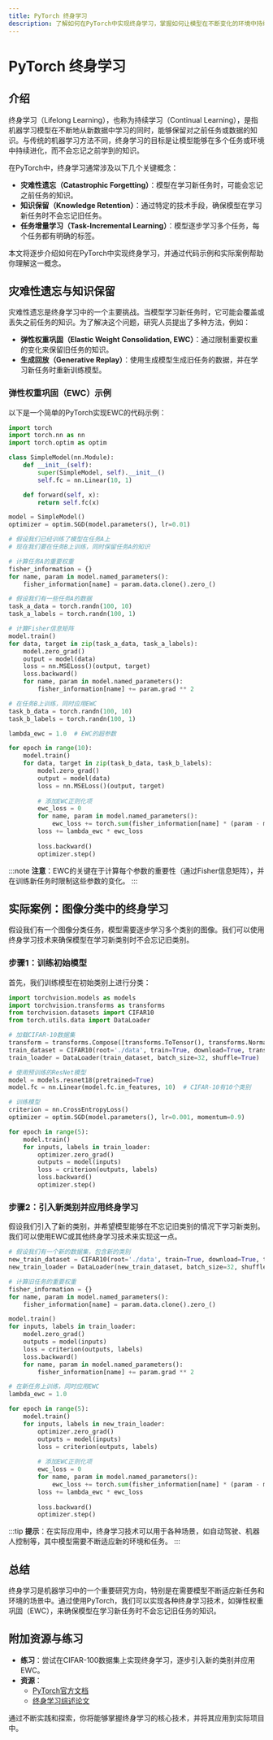 ```yaml
---
title: PyTorch 终身学习
description: 了解如何在PyTorch中实现终身学习，掌握如何让模型在不断变化的环境中持续学习和适应。
---
```


# PyTorch 终身学习

## 介绍

终身学习（Lifelong Learning），也称为持续学习（Continual Learning），是指机器学习模型在不断地从新数据中学习的同时，能够保留对之前任务或数据的知识。与传统的机器学习方法不同，终身学习的目标是让模型能够在多个任务或环境中持续进化，而不会忘记之前学到的知识。

在PyTorch中，终身学习通常涉及以下几个关键概念：
- **灾难性遗忘（Catastrophic Forgetting）**：模型在学习新任务时，可能会忘记之前任务的知识。
- **知识保留（Knowledge Retention）**：通过特定的技术手段，确保模型在学习新任务时不会忘记旧任务。
- **任务增量学习（Task-Incremental Learning）**：模型逐步学习多个任务，每个任务都有明确的标签。

本文将逐步介绍如何在PyTorch中实现终身学习，并通过代码示例和实际案例帮助你理解这一概念。

## 灾难性遗忘与知识保留

灾难性遗忘是终身学习中的一个主要挑战。当模型学习新任务时，它可能会覆盖或丢失之前任务的知识。为了解决这个问题，研究人员提出了多种方法，例如：

- **弹性权重巩固（Elastic Weight Consolidation, EWC）**：通过限制重要权重的变化来保留旧任务的知识。
- **生成回放（Generative Replay）**：使用生成模型生成旧任务的数据，并在学习新任务时重新训练模型。

### 弹性权重巩固（EWC）示例

以下是一个简单的PyTorch实现EWC的代码示例：

```python
import torch
import torch.nn as nn
import torch.optim as optim

class SimpleModel(nn.Module):
    def __init__(self):
        super(SimpleModel, self).__init__()
        self.fc = nn.Linear(10, 1)

    def forward(self, x):
        return self.fc(x)

model = SimpleModel()
optimizer = optim.SGD(model.parameters(), lr=0.01)

# 假设我们已经训练了模型在任务A上
# 现在我们要在任务B上训练，同时保留任务A的知识

# 计算任务A的重要权重
fisher_information = {}
for name, param in model.named_parameters():
    fisher_information[name] = param.data.clone().zero_()

# 假设我们有一些任务A的数据
task_a_data = torch.randn(100, 10)
task_a_labels = torch.randn(100, 1)

# 计算Fisher信息矩阵
model.train()
for data, target in zip(task_a_data, task_a_labels):
    model.zero_grad()
    output = model(data)
    loss = nn.MSELoss()(output, target)
    loss.backward()
    for name, param in model.named_parameters():
        fisher_information[name] += param.grad ** 2

# 在任务B上训练，同时应用EWC
task_b_data = torch.randn(100, 10)
task_b_labels = torch.randn(100, 1)

lambda_ewc = 1.0  # EWC的超参数

for epoch in range(10):
    model.train()
    for data, target in zip(task_b_data, task_b_labels):
        model.zero_grad()
        output = model(data)
        loss = nn.MSELoss()(output, target)
        
        # 添加EWC正则化项
        ewc_loss = 0
        for name, param in model.named_parameters():
            ewc_loss += torch.sum(fisher_information[name] * (param - model.state_dict()[name]) ** 2)
        loss += lambda_ewc * ewc_loss
        
        loss.backward()
        optimizer.step()
```

:::note
**注意**：EWC的关键在于计算每个参数的重要性（通过Fisher信息矩阵），并在训练新任务时限制这些参数的变化。
:::

## 实际案例：图像分类中的终身学习

假设我们有一个图像分类任务，模型需要逐步学习多个类别的图像。我们可以使用终身学习技术来确保模型在学习新类别时不会忘记旧类别。

### 步骤1：训练初始模型

首先，我们训练模型在初始类别上进行分类：

```python
import torchvision.models as models
import torchvision.transforms as transforms
from torchvision.datasets import CIFAR10
from torch.utils.data import DataLoader

# 加载CIFAR-10数据集
transform = transforms.Compose([transforms.ToTensor(), transforms.Normalize((0.5, 0.5, 0.5), (0.5, 0.5, 0.5))])
train_dataset = CIFAR10(root='./data', train=True, download=True, transform=transform)
train_loader = DataLoader(train_dataset, batch_size=32, shuffle=True)

# 使用预训练的ResNet模型
model = models.resnet18(pretrained=True)
model.fc = nn.Linear(model.fc.in_features, 10)  # CIFAR-10有10个类别

# 训练模型
criterion = nn.CrossEntropyLoss()
optimizer = optim.SGD(model.parameters(), lr=0.001, momentum=0.9)

for epoch in range(5):
    model.train()
    for inputs, labels in train_loader:
        optimizer.zero_grad()
        outputs = model(inputs)
        loss = criterion(outputs, labels)
        loss.backward()
        optimizer.step()
```

### 步骤2：引入新类别并应用终身学习

假设我们引入了新的类别，并希望模型能够在不忘记旧类别的情况下学习新类别。我们可以使用EWC或其他终身学习技术来实现这一点。

```python
# 假设我们有一个新的数据集，包含新的类别
new_train_dataset = CIFAR10(root='./data', train=True, download=True, transform=transform)
new_train_loader = DataLoader(new_train_dataset, batch_size=32, shuffle=True)

# 计算旧任务的重要权重
fisher_information = {}
for name, param in model.named_parameters():
    fisher_information[name] = param.data.clone().zero_()

model.train()
for inputs, labels in train_loader:
    model.zero_grad()
    outputs = model(inputs)
    loss = criterion(outputs, labels)
    loss.backward()
    for name, param in model.named_parameters():
        fisher_information[name] += param.grad ** 2

# 在新任务上训练，同时应用EWC
lambda_ewc = 1.0

for epoch in range(5):
    model.train()
    for inputs, labels in new_train_loader:
        optimizer.zero_grad()
        outputs = model(inputs)
        loss = criterion(outputs, labels)
        
        # 添加EWC正则化项
        ewc_loss = 0
        for name, param in model.named_parameters():
            ewc_loss += torch.sum(fisher_information[name] * (param - model.state_dict()[name]) ** 2)
        loss += lambda_ewc * ewc_loss
        
        loss.backward()
        optimizer.step()
```

:::tip
**提示**：在实际应用中，终身学习技术可以用于各种场景，如自动驾驶、机器人控制等，其中模型需要不断适应新的环境和任务。
:::

## 总结

终身学习是机器学习中的一个重要研究方向，特别是在需要模型不断适应新任务和环境的场景中。通过使用PyTorch，我们可以实现各种终身学习技术，如弹性权重巩固（EWC），来确保模型在学习新任务时不会忘记旧任务的知识。

## 附加资源与练习

- **练习**：尝试在CIFAR-100数据集上实现终身学习，逐步引入新的类别并应用EWC。
- **资源**：
  - [PyTorch官方文档](https://pytorch.org/docs/stable/index.html)
  - [终身学习综述论文](https://arxiv.org/abs/1902.10486)

通过不断实践和探索，你将能够掌握终身学习的核心技术，并将其应用到实际项目中。